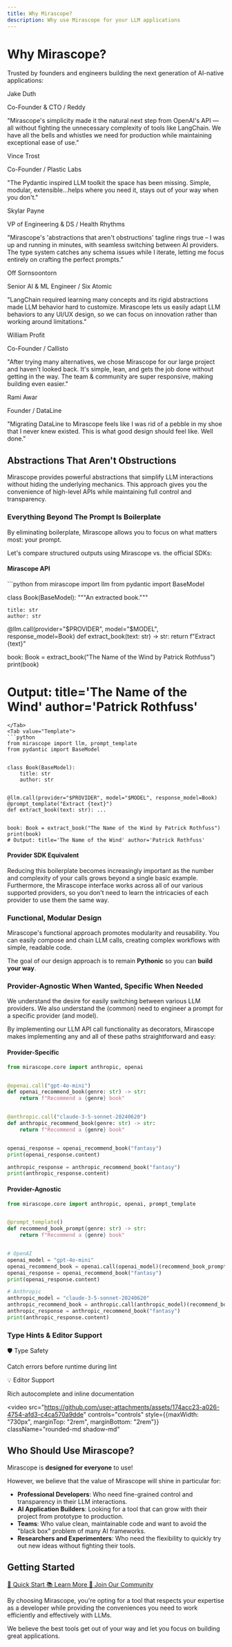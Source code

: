 ```yaml
---
title: Why Mirascope?
description: Why use Mirascope for your LLM applications
---
```


# Why Mirascope?

Trusted by founders and engineers building the next generation of AI-native applications:

<div className="grid grid-cols-1 md:grid-cols-2 gap-6 mt-6">
  <div className="border rounded-md p-4 bg-accent/20 border-primary">
    <p className="font-bold">Jake Duth</p>
    <p className="text-sm text-muted-foreground">Co-Founder & CTO / Reddy</p>
    <p className="mt-2 italic">"Mirascope's simplicity made it the natural next step from OpenAI's API — all without fighting the unnecessary complexity of tools like LangChain. We have all the bells and whistles we need for production while maintaining exceptional ease of use."</p>
  </div>
  
  <div className="border rounded-md p-4 bg-accent/20 border-primary">
    <p className="font-bold">Vince Trost</p>
    <p className="text-sm text-muted-foreground">Co-Founder / Plastic Labs</p>
    <p className="mt-2 italic">"The Pydantic inspired LLM toolkit the space has been missing. Simple, modular, extensible...helps where you need it, stays out of your way when you don't."</p>
  </div>

  <div className="border rounded-md p-4 bg-accent/20 border-primary">
    <p className="font-bold">Skylar Payne</p>
    <p className="text-sm text-muted-foreground">VP of Engineering & DS / Health Rhythms</p>
    <p className="mt-2 italic">"Mirascope's 'abstractions that aren't obstructions' tagline rings true – I was up and running in minutes, with seamless switching between AI providers. The type system catches any schema issues while I iterate, letting me focus entirely on crafting the perfect prompts."</p>
  </div>

  <div className="border rounded-md p-4 bg-accent/20 border-primary">
    <p className="font-bold">Off Sornsoontorn</p>
    <p className="text-sm text-muted-foreground">Senior AI & ML Engineer / Six Atomic</p>
    <p className="mt-2 italic">"LangChain required learning many concepts and its rigid abstractions made LLM behavior hard to customize. Mirascope lets us easily adapt LLM behaviors to any UI/UX design, so we can focus on innovation rather than working around limitations."</p>
  </div>

  <div className="border rounded-md p-4 bg-accent/20 border-primary">
    <p className="font-bold">William Profit</p>
    <p className="text-sm text-muted-foreground">Co-Founder / Callisto</p>
    <p className="mt-2 italic">"After trying many alternatives, we chose Mirascope for our large project and haven't looked back. It's simple, lean, and gets the job done without getting in the way. The team & community are super responsive, making building even easier."</p>
  </div>

  <div className="border rounded-md p-4 bg-accent/20 border-primary">
    <p className="font-bold">Rami Awar</p>
    <p className="text-sm text-muted-foreground">Founder / DataLine</p>
    <p className="mt-2 italic">"Migrating DataLine to Mirascope feels like I was rid of a pebble in my shoe that I never knew existed. This is what good design should feel like. Well done."</p>
  </div>
</div>

## Abstractions That Aren't Obstructions

Mirascope provides powerful abstractions that simplify LLM interactions without hiding the underlying mechanics. This approach gives you the convenience of high-level APIs while maintaining full control and transparency.

### Everything Beyond The Prompt Is Boilerplate

By eliminating boilerplate, Mirascope allows you to focus on what matters most: your prompt.

Let's compare structured outputs using Mirascope vs. the official SDKs:

#### Mirascope API

<TabbedSection showLogo={true}>
<Tab value="Messages">
```python
from mirascope import llm
from pydantic import BaseModel


class Book(BaseModel):
    """An extracted book."""
 
    title: str
    author: str


@llm.call(provider="$PROVIDER", model="$MODEL", response_model=Book)
def extract_book(text: str) -> str:
    return f"Extract {text}"


book: Book = extract_book("The Name of the Wind by Patrick Rothfuss")
print(book)
# Output: title='The Name of the Wind' author='Patrick Rothfuss'
```
</Tab>
<Tab value="Template">
```python
from mirascope import llm, prompt_template
from pydantic import BaseModel


class Book(BaseModel):
    title: str
    author: str


@llm.call(provider="$PROVIDER", model="$MODEL", response_model=Book)
@prompt_template("Extract {text}")
def extract_book(text: str): ...


book: Book = extract_book("The Name of the Wind by Patrick Rothfuss")
print(book)
# Output: title='The Name of the Wind' author='Patrick Rothfuss'
```
</Tab>
</TabbedSection>

#### Provider SDK Equivalent

<ProviderCodeBlock 
  examplePath="mirascope/getting-started/quickstart/sdk"
  collapsible={false}
  headerText="Official SDK"
/>

Reducing this boilerplate becomes increasingly important as the number and complexity of your calls grows beyond a single basic example. Furthermore, the Mirascope interface works across all of our various supported providers, so you don't need to learn the intricacies of each provider to use them the same way.

### Functional, Modular Design

Mirascope's functional approach promotes modularity and reusability. You can easily compose and chain LLM calls, creating complex workflows with simple, readable code.

The goal of our design approach is to remain **Pythonic** so you can **build your way**.

### Provider-Agnostic When Wanted, Specific When Needed

We understand the desire for easily switching between various LLM providers. We also understand the (common) need to engineer a prompt for a specific provider (and model).

By implementing our LLM API call functionality as decorators, Mirascope makes implementing any and all of these paths straightforward and easy:

#### Provider-Specific

```python
from mirascope.core import anthropic, openai


@openai.call("gpt-4o-mini")
def openai_recommend_book(genre: str) -> str:
    return f"Recommend a {genre} book"


@anthropic.call("claude-3-5-sonnet-20240620")
def anthropic_recommend_book(genre: str) -> str:
    return f"Recommend a {genre} book"


openai_response = openai_recommend_book("fantasy")
print(openai_response.content)

anthropic_response = anthropic_recommend_book("fantasy")
print(anthropic_response.content)
```

#### Provider-Agnostic

```python
from mirascope.core import anthropic, openai, prompt_template


@prompt_template()
def recommend_book_prompt(genre: str) -> str:
    return f"Recommend a {genre} book"


# OpenAI
openai_model = "gpt-4o-mini"
openai_recommend_book = openai.call(openai_model)(recommend_book_prompt)
openai_response = openai_recommend_book("fantasy")
print(openai_response.content)

# Anthropic
anthropic_model = "claude-3-5-sonnet-20240620"
anthropic_recommend_book = anthropic.call(anthropic_model)(recommend_book_prompt)
anthropic_response = anthropic_recommend_book("fantasy")
print(anthropic_response.content)
```

### Type Hints & Editor Support

<div className="grid grid-cols-1 md:grid-cols-2 gap-4 mt-4">
  <div className="border rounded-md p-4 bg-muted">
    <p className="font-bold">🛡️ Type Safety</p>
    <p>Catch errors before runtime during lint</p>
  </div>
  
  <div className="border rounded-md p-4 bg-muted">
    <p className="font-bold">💡 Editor Support</p>
    <p>Rich autocomplete and inline documentation</p>
  </div>
</div>

<video 
  src="https://github.com/user-attachments/assets/174acc23-a026-4754-afd3-c4ca570a9dde" 
  controls="controls" 
  style={{maxWidth: "730px", marginTop: "2rem", marginBottom: "2rem"}}
  className="rounded-md shadow-md"
></video>

## Who Should Use Mirascope?

Mirascope is **designed for everyone** to use!

However, we believe that the value of Mirascope will shine in particular for:

- **Professional Developers**: Who need fine-grained control and transparency in their LLM interactions.
- **AI Application Builders**: Looking for a tool that can grow with their project from prototype to production.
- **Teams**: Who value clean, maintainable code and want to avoid the "black box" problem of many AI frameworks.
- **Researchers and Experimenters**: Who need the flexibility to quickly try out new ideas without fighting their tools.

## Getting Started

<div className="flex flex-wrap gap-4 my-6">
  <a href=".." className="inline-flex items-center text-primary-foreground bg-primary px-6 py-3 border text-base font-medium rounded-md hover:bg-secondary">
    🚀 Quick Start
  </a>
  <a href="../learn" className="inline-flex items-center text-primary-foreground bg-primary px-6 py-3 border text-base font-medium rounded-md hover:bg-secondary">
    📚 Learn More
  </a>
  <a href="https://join.slack.com/t/mirascope-community/shared_invite/zt-2ilqhvmki-FB6LWluInUCkkjYD3oSjNA" className="inline-flex items-center text-primary-foreground bg-primary px-6 py-3 border text-base font-medium rounded-md hover:bg-secondary">
    👥 Join Our Community
  </a>
</div>

By choosing Mirascope, you're opting for a tool that respects your expertise as a developer while providing the conveniences you need to work efficiently and effectively with LLMs.

We believe the best tools get out of your way and let you focus on building great applications.